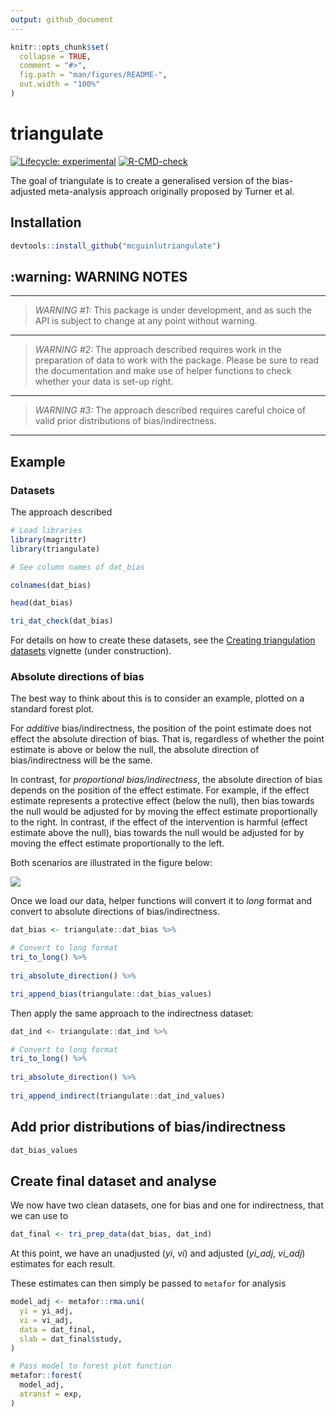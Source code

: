 ```yaml
---
output: github_document
---
```


<!-- README.md is generated from README.Rmd. Please edit that file -->

```r
knitr::opts_chunk$set(
  collapse = TRUE,
  comment = "#>",
  fig.path = "man/figures/README-",
  out.width = "100%"
)
```

# triangulate

<!-- badges: start -->
[![Lifecycle: experimental](https://img.shields.io/badge/lifecycle-experimental-orange.svg)](https://lifecycle.r-lib.org/articles/stages.html#experimental)
[![R-CMD-check](https://github.com/mcguinlu/triangulate/actions/workflows/R-CMD-check.yaml/badge.svg)](https://github.com/mcguinlu/triangulate/actions/workflows/R-CMD-check.yaml)
<!-- badges: end -->

The goal of triangulate is to create a generalised version of the bias-adjusted meta-analysis approach originally proposed by Turner et al. 


## Installation

``` r
devtools::install_github("mcguinlutriangulate")
```

## :warning: WARNING NOTES

<hr>

> *WARNING #1:* This package is under development, and as such the API is subject to change at any point without warning.

<hr>

> *WARNING #2:* The approach described requires work in the preparation of data to work with the package. Please be sure to read the documentation and make use of helper functions to check whether your data is set-up right.

<hr>

> *WARNING #3:* The approach described requires careful choice of valid prior distributions of bias/indirectness.

<hr>


## Example

### Datasets

The approach described

```r
# Load libraries
library(magrittr)
library(triangulate)

# See column names of dat_bias

colnames(dat_bias)

head(dat_bias)

tri_dat_check(dat_bias)
```

For details on how to create these datasets, see the [Creating triangulation datasets]( https://mcguinlu.github.io/triangulate/articles/Creating-triangulation-datasets.html) vignette (under construction).

### Absolute directions of bias

The best way to think about this is to consider an example, plotted on a standard forest plot. 

For _additive_ bias/indirectness, the position of the point estimate does not effect the absolute direction of bias. That is, regardless of whether the point estimate is above or below the null, the absolute direction of bias/indirectness will be the same.

In contrast, for _proportional bias/indirectness_, the absolute direction of bias depends on the position of the effect estimate. For example, if the effect estimate represents a protective effect (below the null), then bias towards the null would be adjusted for by moving the effect estimate proportionally to the right. In contrast, if the effect of the intervention is harmful (effect estimate above the null), bias towards the null would be adjusted for by moving the effect estimate proportionally to the left.

Both scenarios are illustrated in the figure below:

![](man/figures/exampleDirection.png)

Once we load our data, helper functions will convert it to _long_ format and convert to absolute directions of bias/indirectness.

```r

dat_bias <- triangulate::dat_bias %>%

# Convert to long format
tri_to_long() %>%
  
tri_absolute_direction() %>%

tri_append_bias(triangulate::dat_bias_values)

```

Then apply the same approach to the indirectness dataset:

```r
dat_ind <- triangulate::dat_ind %>%

# Convert to long format
tri_to_long() %>%
  
tri_absolute_direction() %>%
  
tri_append_indirect(triangulate::dat_ind_values)
```


## Add prior distributions of bias/indirectness

```r
dat_bias_values
```


## Create final dataset and analyse

We now have two clean datasets, one for bias and one for indirectness, that we can use to 

``` r
dat_final <- tri_prep_data(dat_bias, dat_ind)
```

At this point, we have an unadjusted (_yi_, _vi_) and adjusted (_yi_adj_, _vi_adj_) estimates for each result.

These estimates can then simply be passed to `metafor` for analysis

``` r

model_adj <- metafor::rma.uni(
  yi = yi_adj,
  vi = vi_adj,
  data = dat_final,
  slab = dat_final$study,
)

# Pass model to forest plot function
metafor::forest(
  model_adj,
  atransf = exp,
)

```
